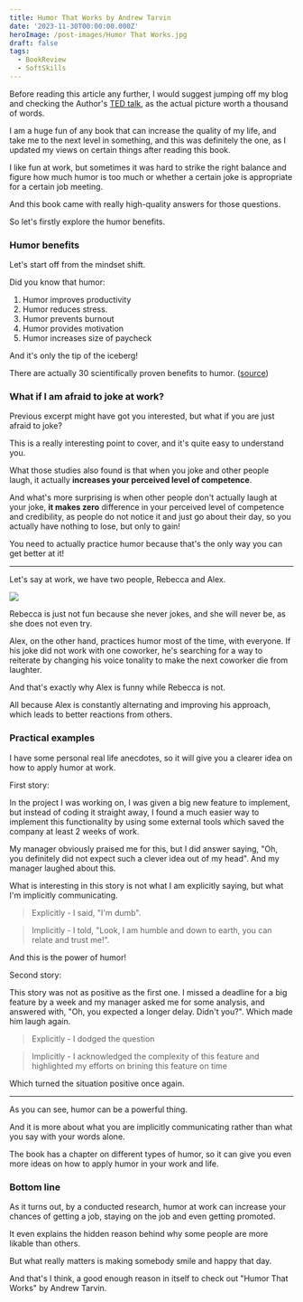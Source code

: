 ```yaml
---
title: Humor That Works by Andrew Tarvin
date: '2023-11-30T00:00:00.000Z'
heroImage: /post-images/Humor That Works.jpg
draft: false
tags:
  - BookReview
  - SoftSkills
---
```



Before reading this article any further, I would suggest jumping off my blog and checking the Author's [TED talk](https://www.youtube.com/watch?v=6iFCm5ZokBI), as the actual picture worth a thousand of words.

I am a huge fun of any book that can increase the quality of my life, and take me to the next level in something, and this was definitely the one, as I updated my views on certain things after reading this book.

I like fun at work, but sometimes it was hard to strike the right balance and figure how much humor is too much or whether a certain joke is appropriate for a certain job meeting.

And this book came with really high-quality answers for those questions.

So let's firstly explore the humor benefits.

### Humor benefits

Let's start off from the mindset shift.

Did you know that humor:

1. Humor improves productivity
2. Humor reduces stress.
3. Humor prevents burnout
4. Humor provides motivation
5. Humor increases size of paycheck

And it's only the tip of the iceberg!

There are actually 30 scientifically proven benefits to humor. ([source](https://www.humorthatworks.com/benefits/30-benefits-of-humor-at-work/))

### What if I am afraid to joke at work?

Previous excerpt might have got you interested, but what if you are just afraid to joke?

This is a really interesting point to cover, and it's quite easy to understand you.

What those studies also found is that when you joke and other people laugh, it actually **increases your perceived level of competence**.

And what's more surprising is when other people don't actually laugh at your joke, **it makes zero** difference in your perceived level of competence and credibility, as people do not notice it and just go about their day, so you actually have nothing to lose, but only to gain!

You need to actually practice humor because that's the only way you can get better at it!

***

Let's say at work, we have two people, Rebecca and Alex.

![](/post-images/humor-that-works-rebecca-and-alex-example.jpg)

Rebecca is just not fun because she never jokes, and she will never be, as she does not even try.

Alex, on the other hand, practices humor most of the time, with everyone. If his joke did not work with one coworker, he's searching for a way to reiterate by changing his voice tonality to make the next coworker die from laughter.

And that's exactly why Alex is funny while Rebecca is not.

All because Alex is constantly alternating and improving his approach, which leads to better reactions from others.

### Practical examples

I have some personal real life anecdotes, so it will give you a clearer idea on how to apply humor at work.

First story:

In the project I was working on, I was given a big new feature to implement, but instead of coding it straight away, I found a much easier way to implement this functionality by using some external tools which saved the company at least 2 weeks of work.

My manager obviously praised me for this, but I did answer saying, "Oh, you definitely did not expect such a clever idea out of my head".  And my manager laughed about this.

What is interesting in this story is not what I am explicitly saying, but what I'm implicitly communicating.

> Explicitly - I said, "I'm dumb".

> Implicitly - I told, "Look, I am humble and down to earth, you can relate and trust me!".

And this is the power of humor!

Second story:

This story was not as positive as the first one. I missed a deadline for a big feature by a week and my manager asked me for some analysis, and answered with, "Oh, you expected a longer delay. Didn't you?". Which made him laugh again.

> Explicitly - I dodged the question

> Implicitly - I acknowledged the complexity of this feature and highlighted my efforts on brining this feature on time

Which turned the situation positive once again.

***

As you can see, humor can be a powerful thing.

And it is more about what you are implicitly communicating rather than what you say with your words alone.

The book has a chapter on different types of humor, so it can give you even more ideas on how to apply humor in your work and life.

### Bottom line

As it turns out, by a conducted research, humor at work can increase your chances of getting a job, staying on the job and even getting promoted.

It even explains the hidden reason behind why some people are more likable than others.

But what really matters is making somebody smile and happy that day.

And that's I think, a good enough reason in itself to check out "Humor That Works" by Andrew Tarvin.
